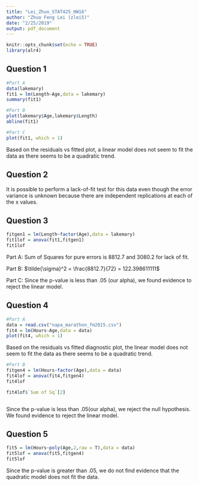 ```yaml
---
title: "Lei_Zhuo_STAT425_HW16"
author: "Zhuo Feng Lei (zlei5)"
date: "2/25/2019"
output: pdf_document
---
```


```r
knitr::opts_chunk$set(echo = TRUE)
library(alr4)
```

## Question 1 
```r
#Part A
data(lakemary)
fit1 = lm(Length~Age,data = lakemary)
summary(fit1)
```

```r
#Part B
plot(lakemary$Age,lakemary$Length)
abline(fit1)
```

```r
#Part C
plot(fit1, which = 1)
```
Based on the residuals vs fitted plot, a linear model does not seem to fit the data as there seems to be a quadratic trend.

## Question 2 
It is possible to perform a lack-of-fit test for this data even though the error variance is unknown because there are independent replications at each of the x values.

## Question 3 
```r
fitgen1 = lm(Length~factor(Age),data = lakemary)
fit1lof = anova(fit1,fitgen1)
fit1lof
```

Part A: Sum of Squares for pure errors is 8812.7 and 3080.2 for lack of fit. 

Part B: $\tilde{\sigma}^2 = \frac{8812.7}{72} = 122.398611111$

Part C: Since the p-value is less than .05 (our alpha), we found evidence to reject the linear model. 

## Question 4 
```r
#Part A
data = read.csv("napa_marathon_fm2015.csv")
fit4 = lm(Hours~Age,data = data)
plot(fit4, which = 1)
```
Based on the residuals vs fitted diagnostic plot, the linear model does not seem to fit the data as there seems to be a quadratic trend.

```r
#Part B
fitgen4 = lm(Hours~factor(Age),data = data)
fit4lof = anova(fit4,fitgen4)
fit4lof
```
```r
fit4lof$`Sum of Sq`[2]
```
```r

```

Since the p-value is less than .05(our alpha), we reject the null hypothesis. We found evidence to reject the linear model. 

## Question 5
```r
fit5 = lm(Hours~poly(Age,2,raw = T),data = data)
fit5lof = anova(fit5,fitgen4)
fit5lof
```

Since the p-value is greater than .05, we do not find evidence that the quadratic model does not fit the data.